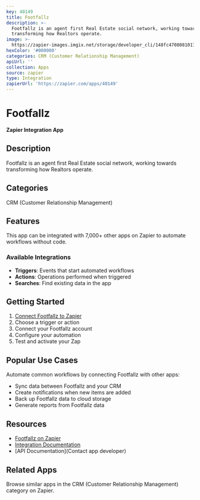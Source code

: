 ```yaml
---
key: 40149
title: Footfallz
description: >-
  Footfallz is an agent first Real Estate social network, working towards
  transforming how Realtors operate.
image: >-
  https://zapier-images.imgix.net/storage/developer_cli/148fc47080810175ae63065542cfc086.png?auto=format%2Ccompress&ixlib=python-3.0.0&q=50
hexColor: '#000000'
categories: CRM (Customer Relationship Management)
apiUrl: ''
collection: Apps
source: zapier
type: Integration
zapierUrl: 'https://zapier.com/apps/40149'
---
```

# Footfallz

**Zapier Integration App**

## Description

Footfallz is an agent first Real Estate social network, working towards transforming how Realtors operate.

## Categories

CRM (Customer Relationship Management)

## Features

This app can be integrated with 7,000+ other apps on Zapier to automate workflows without code.

### Available Integrations

- **Triggers**: Events that start automated workflows
- **Actions**: Operations performed when triggered
- **Searches**: Find existing data in the app

## Getting Started

1. [Connect Footfallz to Zapier](https://zapier.com/apps/40149)
2. Choose a trigger or action
3. Connect your Footfallz account
4. Configure your automation
5. Test and activate your Zap

## Popular Use Cases

Automate common workflows by connecting Footfallz with other apps:

- Sync data between Footfallz and your CRM
- Create notifications when new items are added
- Back up Footfallz data to cloud storage
- Generate reports from Footfallz data

## Resources

- [Footfallz on Zapier](https://zapier.com/apps/40149)
- [Integration Documentation](https://zapier.com/apps/40149/integrations)
- [API Documentation](Contact app developer)

## Related Apps

Browse similar apps in the CRM (Customer Relationship Management) category on Zapier.
